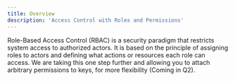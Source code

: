 ```yaml
---
title: Overview
description: 'Access Control with Roles and Permissions'
---
```


Role-Based Access Control (RBAC) is a security paradigm that restricts system access to authorized actors. It is based on the principle of assigning roles to actors and defining what actions or resources each role can access. We are taking this one step further and allowing you to attach arbitrary permissions to keys, for more flexibility (Coming in Q2). 



